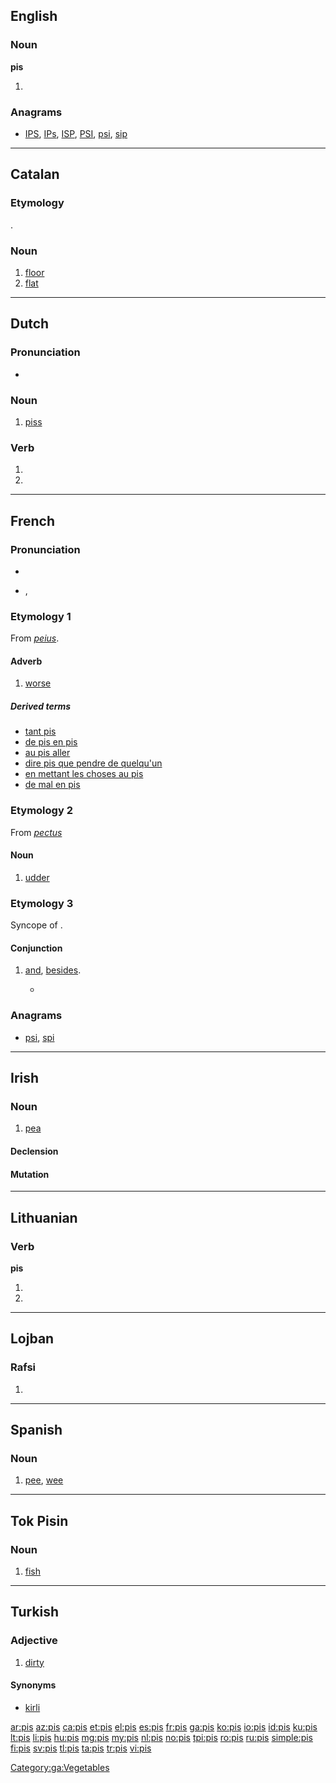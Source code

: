 {{also|piś|piš|pi·š}}
==English==

===Noun===
'''pis'''

# {{plural of|pi}}

===Anagrams===
* [[IPS#English|IPS]], [[IPs#English|IPs]], [[ISP#English|ISP]], [[PSI#English|PSI]], [[psi#English|psi]], [[sip#English|sip]]

----

==Catalan==

===Etymology===
{{etyl|es|ca}} {{term|piso|lang=es}}.

===Noun===
{{ca-noun|m|pl=pisos}}

# [[floor]] {{gloss|storey}}
# [[flat]] {{gloss|apartment}}

----

==Dutch==

===Pronunciation===
* {{rhymes|ɪs|lang=nl}}

===Noun===
{{nl-noun|m|-|-}}

# {{vulgar|lang=nl}} [[piss]]

===Verb===
{{head|nl|verb form}}

# {{nl-verb-form|p=1|n=sg|t=pres|m=ind|pissen}}
# {{nl-verb-form|m=imp|pissen}}

----

==French==

===Pronunciation===
* {{audio|Fr-pis.ogg|audio}}
* {{IPA|/pi/|lang=fr}}, {{X-SAMPA|/pi/}}

===Etymology 1===
From {{etyl|la|fr}} ''[[peius]]''.

====Adverb====
{{fr-adv}}

# [[worse]]

=====Derived terms=====
* [[tant pis]]
* [[de pis en pis]]
* [[au pis aller]]
* [[dire pis que pendre de quelqu'un]]
* [[en mettant les choses au pis]]
* [[de mal en pis]]

===Etymology 2===
From {{etyl|la|fr}} ''[[pectus]]''

====Noun====
{{fr-noun|m|pl=pis}}

# [[udder]]

===Etymology 3===
Syncope of {{term|puis}}.

====Conjunction====
{{head|fr|conjunction}}

# {{informal|lang=fr}} [[and]], [[besides]].
#* {{quote-book|year=1996|author=[[w:Chrystine Brouillet|Chrystine Brouillet]]|title=C'est pour mieux t'aimer, mon enfant|isbn=2-89021-276-9| page=78| passage="Je suis habituée, protesta-t-elle. '''Pis''' j'ai pas besoin d'un père pour me faire la morale." — ''I'm used to it, she protested. And I don't need a father to lecture me''}}

===Anagrams===
* [[psi#French|psi]], [[spi#French|spi]]

----

==Irish==

===Noun===
{{head|ga|noun|g=f}}

# [[pea]]

====Declension====
{{ga-noun-f2|p|is|ise|pl=iseanna}}

====Mutation====
{{ga mut cons|p|is}}

[[Category:ga:Vegetables]]

----

==Lithuanian==

===Verb===
'''pis'''

# {{lt-form-verb|3s|fut|pisti}}
# {{lt-form-verb|3p|fut|pisti}}

----

==Lojban==

===Rafsi===
{{jbo-rafsi}}

# {{rafsi of|pinsi}}

----

==Spanish==

===Noun===
{{es-noun|m|pl=pis}}

# [[pee]], [[wee]]

----

==Tok Pisin==

===Noun===
{{head|tpi|noun}}

# [[fish]]

----

==Turkish==

===Adjective===
{{tr-adj}}

# [[dirty]]

====Synonyms====
* [[kirli]]

[[ar:pis]]
[[az:pis]]
[[ca:pis]]
[[et:pis]]
[[el:pis]]
[[es:pis]]
[[fr:pis]]
[[ga:pis]]
[[ko:pis]]
[[io:pis]]
[[id:pis]]
[[ku:pis]]
[[lt:pis]]
[[li:pis]]
[[hu:pis]]
[[mg:pis]]
[[my:pis]]
[[nl:pis]]
[[no:pis]]
[[tpi:pis]]
[[ro:pis]]
[[ru:pis]]
[[simple:pis]]
[[fi:pis]]
[[sv:pis]]
[[tl:pis]]
[[ta:pis]]
[[tr:pis]]
[[vi:pis]]